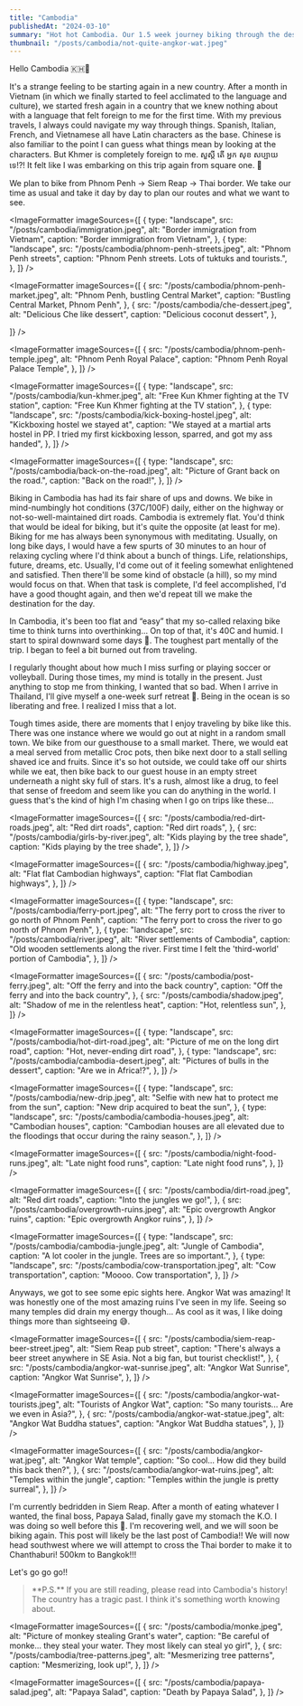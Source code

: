 ```yaml
---
title: "Cambodia"
publishedAt: "2024-03-10"
summary: "Hot hot Cambodia. Our 1.5 week journey biking through the deserts and jungles of Cambodia."
thumbnail: "/posts/cambodia/not-quite-angkor-wat.jpeg"
---
```


<HeroImage
  src="/posts/cambodia/not-quite-angkor-wat.jpeg"
  alt="Bakong Temple on the way to Siem Reap"
  caption="Bakong Temple on the way to Siem Reap"
/>

Hello Cambodia 🇰🇭👋

It's a strange feeling to be starting again in a new country. After a month in Vietnam (in which we finally started to feel acclimated to the language and culture), we started fresh again in a country that we knew nothing about with a language that felt foreign to me for the first time. With my previous travels, I always could navigate my way through things. Spanish, Italian, French, and Vietnamese all have Latin characters as the base. Chinese is also familiar to the point I can guess what things mean by looking at the characters. But Khmer is completely foreign to me. សួស្តី តើ អ្នក សុខ សប្បាយ ទេ!?! It felt like I was embarking on this trip again from square one. 🤣

We plan to bike from Phnom Penh -> Siem Reap -> Thai border. We take our time as usual and take it day by day to plan our routes and what we want to see.

<ImageFormatter
  imageSources={[
    {
      type: "landscape",
      src: "/posts/cambodia/immigration.jpeg",
      alt: "Border immigration from Vietnam",
      caption: "Border immigration from Vietnam",
    },
    {
      type: "landscape",
      src: "/posts/cambodia/phnom-penh-streets.jpeg",
      alt: "Phnom Penh streets",
      caption: "Phnom Penh streets. Lots of tuktuks and tourists.",
    },
  ]}
/>

<ImageFormatter
  imageSources={[
    {
      src: "/posts/cambodia/phnom-penh-market.jpeg",
      alt: "Phnom Penh, bustling Central Market",
      caption: "Bustling Central Market, Phnom Penh",
    },
    {
      src: "/posts/cambodia/che-dessert.jpeg",
      alt: "Delicious Che like dessert",
      caption: "Delicious coconut dessert",
    },

]}
/>

<ImageFormatter
  imageSources={[
    {
      src: "/posts/cambodia/phnom-penh-temple.jpeg",
      alt: "Phnom Penh Royal Palace",
      caption: "Phnom Penh Royal Palace Temple",
    },
  ]}
/>

<ImageFormatter
  imageSources={[
    {
      type: "landscape",
      src: "/posts/cambodia/kun-khmer.jpeg",
      alt: "Free Kun Khmer fighting at the TV station",
      caption: "Free Kun Khmer fighting at the TV station",
    },
    {
      type: "landscape",
      src: "/posts/cambodia/kick-boxing-hostel.jpeg",
      alt: "Kickboxing hostel we stayed at",
      caption:
        "We stayed at a martial arts hostel in PP. I tried my first kickboxing lesson, sparred, and got my ass handed",
    },
  ]}
/>

<ImageFormatter
  imageSources={[
    {
      type: "landscape",
      src: "/posts/cambodia/back-on-the-road.jpeg",
      alt: "Picture of Grant back on the road.",
      caption: "Back on the road!",
    },
  ]}
/>

Biking in Cambodia has had its fair share of ups and downs. We bike in mind-numbingly hot conditions (37C/100F) daily, either on the highway or not-so-well-maintained dirt roads. Cambodia is extremely flat. You'd think that would be ideal for biking, but it's quite the opposite (at least for me). Biking for me has always been synonymous with meditating. Usually, on long bike days, I would have a few spurts of 30 minutes to an hour of relaxing cycling where I'd think about a bunch of things. Life, relationships, future, dreams, etc. Usually, I'd come out of it feeling somewhat enlightened and satisfied. Then there'll be some kind of obstacle (a hill), so my mind would focus on that. When that task is complete, I'd feel accomplished, I'd have a good thought again, and then we'd repeat till we make the destination for the day.

In Cambodia, it's been too flat and “easy” that my so-called relaxing bike time to think turns into overthinking… On top of that, it's 40C and humid. I start to spiral downward some days 🥲. The toughest part mentally of the trip. I began to feel a bit burned out from traveling.

I regularly thought about how much I miss surfing or playing soccer or volleyball. During those times, my mind is totally in the present. Just anything to stop me from thinking, I wanted that so bad. When I arrive in Thailand, I'll give myself a one-week surf retreat 🤣. Being in the ocean is so liberating and free. I realized I miss that a lot.

Tough times aside, there are moments that I enjoy traveling by bike like this. There was one instance where we would go out at night in a random small town. We bike from our guesthouse to a small market. There, we would eat a meal served from metallic Croc pots, then bike next door to a stall selling shaved ice and fruits. Since it's so hot outside, we could take off our shirts while we eat, then bike back to our guest house in an empty street underneath a night sky full of stars. It's a rush, almost like a drug, to feel that sense of freedom and seem like you can do anything in the world. I guess that's the kind of high I'm chasing when I go on trips like these…

<ImageFormatter
  imageSources={[
    {
      src: "/posts/cambodia/red-dirt-roads.jpeg",
      alt: "Red dirt roads",
      caption: "Red dirt roads",
    },
    {
      src: "/posts/cambodia/girls-by-river.jpeg",
      alt: "Kids playing by the tree shade",
      caption: "Kids playing by the tree shade",
    },
  ]}
/>

<ImageFormatter
  imageSources={[
    {
      src: "/posts/cambodia/highway.jpeg",
      alt: "Flat flat Cambodian highways",
      caption: "Flat flat Cambodian highways",
    },
  ]}
/>

<ImageFormatter
  imageSources={[
    {
      type: "landscape",
      src: "/posts/cambodia/ferry-port.jpeg",
      alt: "The ferry port to cross the river to go north of Phnom Penh",
      caption: "The ferry port to cross the river to go north of Phnom Penh",
    },
    {
      type: "landscape",
      src: "/posts/cambodia/river.jpeg",
      alt: "River settlements of Cambodia",
      caption:
        "Old wooden settlements along the river. First time I felt the 'third-world' portion of Cambodia",
    },
  ]}
/>

<ImageFormatter
  imageSources={[
    {
      src: "/posts/cambodia/post-ferry.jpeg",
      alt: "Off the ferry and into the back country",
      caption: "Off the ferry and into the back country",
    },
    {
      src: "/posts/cambodia/shadow.jpeg",
      alt: "Shadow of me in the relentless heat",
      caption: "Hot, relentless sun",
    },
  ]}
/>

<ImageFormatter
  imageSources={[
    {
      type: "landscape",
      src: "/posts/cambodia/hot-dirt-road.jpeg",
      alt: "Picture of me on the long dirt road",
      caption: "Hot, never-ending dirt road",
    },
    {
      type: "landscape",
      src: "/posts/cambodia/cambodia-desert.jpeg",
      alt: "Pictures of bulls in the dessert",
      caption: "Are we in Africa!?",
    },
  ]}
/>

<ImageFormatter
  imageSources={[
    {
      type: "landscape",
      src: "/posts/cambodia/new-drip.jpeg",
      alt: "Selfie with new hat to protect me from the sun",
      caption: "New drip acquired to beat the sun",
    },
    {
      type: "landscape",
      src: "/posts/cambodia/cambodia-houses.jpeg",
      alt: "Cambodian houses",
      caption:
        "Cambodian houses are all elevated due to the floodings that occur during the rainy season.",
    },
  ]}
/>

<ImageFormatter
  imageSources={[
    {
      src: "/posts/cambodia/night-food-runs.jpeg",
      alt: "Late night food runs",
      caption: "Late night food runs",
    },
  ]}
/>

<ImageFormatter
  imageSources={[
    {
      src: "/posts/cambodia/dirt-road.jpeg",
      alt: "Red dirt roads",
      caption: "Into the jungles we go!",
    },
    {
      src: "/posts/cambodia/overgrowth-ruins.jpeg",
      alt: "Epic overgrowth Angkor ruins",
      caption: "Epic overgrowth Angkor ruins",
    },
  ]}
/>

<ImageFormatter
  imageSources={[
    {
      type: "landscape",
      src: "/posts/cambodia/cambodia-jungle.jpeg",
      alt: "Jungle of Cambodia",
      caption: "A lot cooler in the jungle. Trees are so important.",
    },
    {
      type: "landscape",
      src: "/posts/cambodia/cow-transportation.jpeg",
      alt: "Cow transportation",
      caption: "Moooo. Cow transportation",
    },
  ]}
/>

Anyways, we got to see some epic sights here. Angkor Wat was amazing! It was honestly one of the most amazing ruins I've seen in my life. Seeing so many temples did drain my energy though… As cool as it was, I like doing things more than sightseeing 😅.

<ImageFormatter
  imageSources={[
    {
      src: "/posts/cambodia/siem-reap-beer-street.jpeg",
      alt: "Siem Reap pub street",
      caption:
        "There's always a beer street anywhere in SE Asia. Not a big fan, but tourist checklist!",
    },
    {
      src: "/posts/cambodia/angkor-wat-sunrise.jpeg",
      alt: "Angkor Wat Sunrise",
      caption: "Angkor Wat Sunrise",
    },
  ]}
/>

<ImageFormatter
  imageSources={[
    {
      src: "/posts/cambodia/angkor-wat-tourists.jpeg",
      alt: "Tourists of Angkor Wat",
      caption: "So many tourists... Are we even in Asia?",
    },
    {
      src: "/posts/cambodia/angkor-wat-statue.jpeg",
      alt: "Angkor Wat Buddha statues",
      caption: "Angkor Wat Buddha statues",
    },
  ]}
/>

<ImageFormatter
  imageSources={[
    {
      src: "/posts/cambodia/angkor-wat.jpeg",
      alt: "Angkor Wat temple",
      caption: "So cool... How did they build this back then?",
    },
    {
      src: "/posts/cambodia/angkor-wat-ruins.jpeg",
      alt: "Temples within the jungle",
      caption: "Temples within the jungle is pretty surreal",
    },
  ]}
/>

I'm currently bedridden in Siem Reap. After a month of eating whatever I wanted, the final boss, Papaya Salad, finally gave my stomach the K.O. I was doing so well before this 🥲. I'm recovering well, and we will soon be biking again. This post will likely be the last post of Cambodia!! We will now head southwest where we will attempt to cross the Thai border to make it to Chanthaburi! 500km to Bangkok!!!

Let's go go go!!

<BlockQuote>
  **P.S.** If you are still reading, please read into Cambodia's history! The
  country has a tragic past. I think it's something worth knowing about.
</BlockQuote>

<ImageFormatter
  imageSources={[
    {
      src: "/posts/cambodia/monke.jpeg",
      alt: "Picture of monkey stealing Grant's water",
      caption:
        "Be careful of monke… they steal your water. They most likely can steal yo girl",
    },
    {
      src: "/posts/cambodia/tree-patterns.jpeg",
      alt: "Mesmerizing tree patterns",
      caption: "Mesmerizing, look up!",
    },
  ]}
/>

<ImageFormatter
  imageSources={[
    {
      src: "/posts/cambodia/papaya-salad.jpeg",
      alt: "Papaya Salad",
      caption: "Death by Papaya Salad",
    },
  ]}
/>
